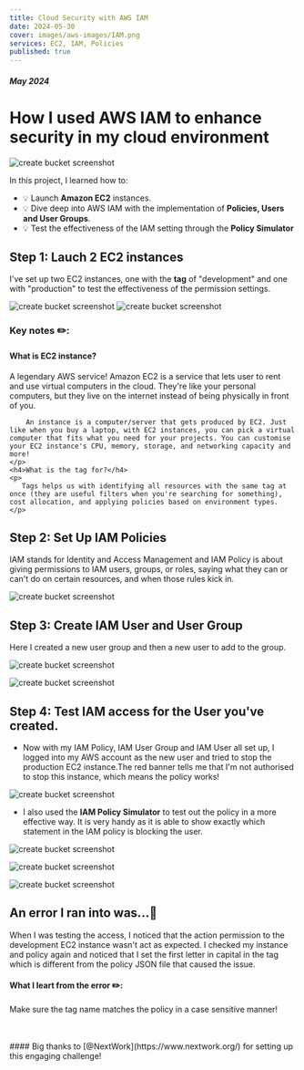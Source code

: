 ```yaml
---
title: Cloud Security with AWS IAM
date: 2024-05-30
cover: images/aws-images/IAM.png
services: EC2, IAM, Policies
published: true
---
```


##### May 2024

# How I used AWS IAM to enhance security in my cloud environment

<img src="/images/aws-images/IAM/diagram.png" alt="create bucket screenshot" />

In this project, I learned how to:

-   💡 Launch **Amazon EC2** instances.
-   💡 Dive deep into AWS IAM with the implementation of **Policies, Users and User Groups**.
-   💡 Test the effectiveness of the IAM setting through the **Policy Simulator**

## Step 1: Lauch 2 EC2 instances

I've set up two EC2 instances, one with the **tag** of "development" and one with "production" to test the effectiveness of the permission settings.

<img
    src="/images/aws-images/IAM/instance-1-with-tag.png"
    alt="create bucket screenshot"
    className="img-small"
/>
<img
    src="/images/aws-images/IAM/instance-2-with-tag.png"
    alt="create bucket screenshot"
    className="img-small"
/>

<HighlightBlock color="#f9e4ff">
    <h3>Key notes ✏️:</h3>
    <h4>What is EC2 instance?</h4>
    <p>
        A legendary AWS service! Amazon EC2 is a service that lets user to rent
        and use virtual computers in the cloud. They're like your personal
        computers, but they live on the internet instead of being physically in
        front of you. 
        
        An instance is a computer/server that gets produced by EC2. Just like when you buy a laptop, with EC2 instances, you can pick a virtual computer that fits what you need for your projects. You can customise your EC2 instance's CPU, memory, storage, and networking capacity and more!
    </p>
    <h4>What is the tag for?</h4>
    <p>
       Tags helps us with identifying all resources with the same tag at once (they are useful filters when you're searching for something), cost allocation, and applying policies based on environment types. 
    </p>

</HighlightBlock>

## Step 2: Set Up IAM Policies

IAM stands for Identity and Access Management and IAM Policy is about giving permissions to IAM users, groups, or roles, saying what they can or can't do on certain resources, and when those rules kick in.

<img
    src="/images/aws-images/IAM/IAM-policy.png"
    alt="create bucket screenshot"
/>

## Step 3: Create IAM User and User Group

Here I created a new user group and then a new user to add to the group.

<img
    src="/images/aws-images/IAM/create-group.png"
    alt="create bucket screenshot"
/>

<img
    src="/images/aws-images/IAM/create-user.png"
    alt="create bucket screenshot"
/>

## Step 4: Test IAM access for the User you've created.

-   Now with my IAM Policy, IAM User Group and IAM User all set up, I logged into my AWS account as the new user and tried to stop the production EC2 instance.The red banner tells me that I'm not authorised to stop this instance, which means the policy works!

<img
    src="/images/aws-images/IAM/fail-to-stop-screenshot.png"
    alt="create bucket screenshot"
/>

-   I also used the **IAM Policy Simulator** to test out the policy in a more effective way. It is very handy as it is able to show exactly which statement in the IAM policy is blocking the user.

<img
    src="/images/aws-images/IAM/simulator-tool.png"
    alt="create bucket screenshot"
    className="img-small"
/>

<img
    src="/images/aws-images/IAM/policy-simulator.png"
    alt="create bucket screenshot"
/>

<img
    src="/images/aws-images/IAM/policy-simulator.png"
    alt="create bucket screenshot"
/>

## <span className="error-section">An error I ran into was...👀</span>

When I was testing the access, I noticed that the action permission to the development EC2 instance wasn't act as expected. I checked my instance and policy again and noticed that I set the first letter in capital in the tag which is different from the policy JSON file that caused the issue.

<HighlightBlock color="#f9e4ff">
    <h4>What I leart from the error ✏️:</h4>
    <p>Make sure the tag name matches the policy in a case sensitive manner!</p>
</HighlightBlock>

<br/>
<br/>
#### Big thanks to [@NextWork](https://www.nextwork.org/) for setting up this engaging challenge!
